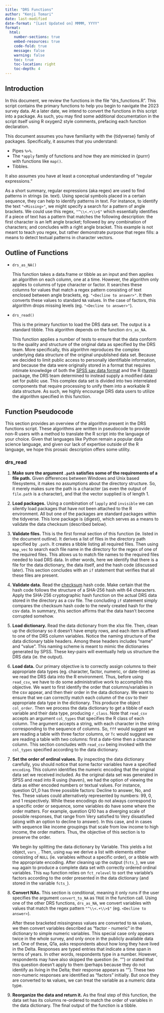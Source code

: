 ```yaml
---
title: "DRS Functions"
author: "Kenji Tomari"
date: last-modified
date-format: "[Last Updated on] MMMM, YYYY"
format: 
  html:
    number-sections: true
    embed-resources: true
    code-fold: true
    message: false
    warning: false
    toc: true
    toc-location: right
    toc-depth: 4
---
```


## Introduction {#sec-introduction}

In this document, we review the functions in the file "drs_functions.R". This script contains the primary functions to help you begin to navigate the 2023 survey data. At a later date, we intend to convert the functions in this script into a package. As such, you may find some additional documentation in the script itself using R oxygen2 style comments, prefacing each function declaration.

This document assumes you have familiarity with the {tidyverse} family of packages. Specifically, it assumes that you understand:

-   Pipes `%>%`.
-   The `*apply` family of functions and how they are mimicked in {purrr} with functions like `map()`.
-   Tibbles.

It also assumes you have at least a conceptual understanding of "regular expressions."

::: {.callout-tip title="Regular Expressions"}
As a short summary, regular expressions (aka regex) are used to find patterns in strings (ie. text). Using special symbols placed in a certain sequence, they can help to identify patterns in text. For instance, to identify the text `"<Missing>"`, we might specify a search for a pattern of angle brackets. We could use this regex, `"^\\<.+\\>$"` which essentially identifies if a piece of text has a pattern that matches the following description: the first character is an left angle bracket; followed by any combination of characters; and concludes with a right angle bracket. This example is not meant to teach you regex, but rather demonstrate purpose that regex fills: a means to detect textual patterns in character vectors.
:::

## Outline of Functions {#sec-outline}

* `drs_as_NA()`
    
    This function takes a data.frame or tibble as an input and then applies an algorithm on each column, one at a time. However, the algorithm only applies to columns of type character or factor. It searches these columns for values that match a regex pattern consisting of text enclosed between angle brackets, eg. `"<Decline to answer>"`. It then converts these values to standard `NA` values. In the case of factors, this algorithm drops missing levels (eg. `"<Decline to answer>"`).

* `drs_read()`

    This is the primary function to load the DRS data set. The output is a standard tibble. This algorithm depends on the function `drs_as_NA`.

    This function applies a number of tests to ensure that the data conform to the quality and structure of the original data as specified by the DRS team. More specifically, this algorithm reproduces the complex underlying data structure of the original unpublished data set. Because we decided to limit public access to personally identifiable information, and because the data were originally stored in a format that requires intimate knowledge of both the [SPSS sav data format](https://www.loc.gov/preservation/digital/formats/fdd/fdd000469.shtml) and the R {[haven](https://haven.tidyverse.org/)} package, the DRS team determined to instead supply a modified data set for public use. This complex data set is divided into two interrelated components that require processing to unify them into a workable R data structure. As such, we highly encourage DRS data users to utilize the algorithm specified in this function.

## Function Pseudocode {#sec-pseudocode}

This section provides an overview of the algorithm present in the DRS functions script. These algorithms are written in pseudocode to provide non-R users with a method to translate the R script into the language of your choice. Given that languages like Python remain a popular data science language, and given our lack of expertise outside of the R language, we hope this prosaic description offers some utility.

### drs_read {#sec-pseudocode-drs_read}

1.  **Make sure the argument `.path` satisfies some of the requirements of a file path.** Given differences between Windows and Unix based filesystems, it makes no assumptions about the directory structure. So, it merely makes sure the path is a character (as even the output of `file.path` is a character), and that the vector supplied is of length 1.

2.  **Load packages.** Using a combination of `lapply` and `invisible` we can silently load packages that have not been attached to the R environment. All but one of the packages are standard packages within the tidyverse. This lone package is {digest}, which serves as a means to validate the data checksum (described below).

3.  **Validate files.** This is the first formal section of this function (ie. listed in the document outline). It derives a list of files in the directory path specified by `.path`. It creates a tibble listing all required files. Then using `map_vec` to search each file name in the directory for the regex of one of the required files. This allows us to match file names to the required files needed to load DRS data. In other words, here we identify that there is a file for the data dictionary, the data itself, and the hash code (discussed later). This section concludes with an `if` statement that verifies that all these files are present.

4.  **Validate data.** Read the [checksum](https://en.wikipedia.org/wiki/Checksum) hash code. Make certain that the hash code follows the structure of a SHA-256 hash with 64 characters. Apply the SHA-256 cryptographic hash function on the actual DRS data stored in the directory as a csv file. The concluding `if` statement simply compares the checksum hash code to the newly created hash for the csv data. In summary, this section affirms that the data hasn't become corrupted somehow.

5.  **Load dictionary.** Read the data dictionary from the xlsx file. Then, clean up the dictionary so it doesn't have empty rows, and each item is affixed to one of the DRS column variables. Notice the naming structure of the data dictionary table headers. Among these headers includes "name" and "value". This naming scheme is meant to mimic the dictionaries generated by SPSS. These key-pairs will eventually help us structure the DRS data (ie. the output).

6.  **Load data.** Our primary objective is to correctly assign columns to their appropriate data types (eg. character, factor, numeric, or date-time) as we read the DRS data into the R environment. Thus, before using `read_csv`, we have to do some administrative work to accomplish this objective. We want to first identify the order that columns/variables in the csv appear, and then their order in the data dictionary. We want to ensure that we can correctly match each column of the csv to their appropriate data type in the dictionary. This produce the object `col_order`. Then we process the data dictionary to get a tibble of each variable and their data type, producing `r_class`. Note that `read_csv` accepts an argument `col_types` that specifies the R class of each column. The argument accepts a string, with each character in the string corresponding to the sequence of columns. So, `fff` would suggest we are reading a table with three factor columns, or `Tc` would suggest we are reading a table with two columns: first a date-time then a character column. This section concludes with `read_csv` being invoked with the `col_types` specified according to the data dictionary.

7.  **Set the order of ordinal values.** By inspecting the data dictionary carefully, you should notice that some factor variables have a specified `encoding`. This column identifies the numeric encoding that the original data set we received included. As the original data set was generated in SPSS and read into R using {haven}, we had the option of viewing the data as either encoded numbers or textual values. For instance, question Q1_0 has three possible factors: Decline to answer, No, and Yes. These values could alternatively represented by numbers: 99, 0, and 1 respectively. While these encodings do not always correspond to a specific order or sequence, some variables do have some where the order matters. For example, question Q10 has a diverging scale of possible responses, that range from Very satisfied to Very dissatisfied (along with an option to decline to answer). In this case, and in cases with sequence like income groupings that scale from low income to high income, the order matters. Thus, the objective of this section is to preserve the order.

    We begin by splitting the data dictionary by Variable. This yields a list object, `vars_`. Then, using `map` we derive a list with elements either consisting of `NULL` (ie. variables without a specific order), or a tibble with the appropriate encoding. After cleaning up the output (`fcts_`), we use `map` again to produce a complete data set with correctly ordered ordinal variables. This `map` function relies on `fct_relevel` to sort the variable's factors according to the order presented in the data dictionary (and stored in the variable `fcts_`).

8.  **Convert NAs.** This section is conditional, meaning it only runs if the user specifies the argument `convert_to_NA` as `TRUE` in the function call. Using one of the other DRS functions, `drs_as_NA`, we convert variables with values that match the regex pattern `"^\\<.+\\>$"` (eg. `<Decline to answer>`).

    After these bracketed missingness values are converted to `NA` values, we then convert variables described as "factor - numeric" in the dictionary to simple numeric variables. This special case only appears twice in the whole survey, and only once in the publicly available data set. One of these, Q1a, asks respondents about how long they have lived in the Delta. Responses are typed entries that indicate a time span in terms of years. In other words, respondents type in a number. However, respondents may have also skipped the question (ie. "<Declined to answer>") or stated that this question doesn't apply to them (perhaps because they do not identify as living in the Delta; their response appears as "<Not applicable>"). These two non-numeric responses are identified as "factors" initially. But once they are converted to `NA` values, we can treat the variable as a numeric data type.

9.  **Reorganize the data and return it.** As the final step of this function, the data set has its columns re-ordered to match the order of variables in the data dictionary. The final output of the function is a tibble.
